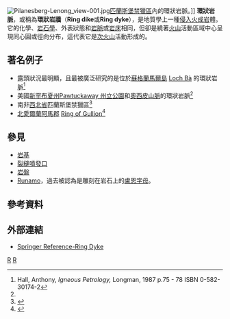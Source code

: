 {{noteTA
|1=zh-cn:新罕布什尔州; zh-tw:新罕布夏州; zh-hk:新罕布什爾州;
}}
[[File:Pilanesberg-Lenong_view-001.jpg|thumb]][[匹蘭斯堡禁獵區|匹蘭斯堡禁獵區]]內的環狀岩脈。]]
'''環狀岩脈'''，或稱為'''環狀岩牆'''（'''Ring dike'''或'''Ring dyke'''），是地質學上一種[[侵入_(地質學)|侵入]][[火成岩|火成岩]]體。它的化學、[[岩石學|岩石學]]、外表狀態和[[岩脈|岩脈]]或[[岩床|岩床]]相同，但卻是繞著[[火山|火山]]活動區域中心呈現同心圓或徑向分布，這代表它是[[次火山岩|次火山]]活動形成的。

==著名例子==
*露頭狀況最明顯，且最被廣泛研究的是位於[[蘇格蘭|蘇格蘭]][[馬爾島|馬爾島]] [[Loch_Bà|Loch Bà]] 的環狀岩脈<ref name=Hall>Hall, Anthony, ''Igneous Petrology,'' Longman, 1987 p.75 - 78 ISBN 0-582-30174-2</ref> 
*美國[[新罕布夏州|新罕布夏州]][[Pawtuckaway_州立公園|Pawtuckaway 州立公園]]和[[奧西皮山脈|奧西皮山脈]]的環狀岩脈<ref name=Hall/>
*南非[[西北省_(南非)|西北省]]匹蘭斯堡禁獵區<ref>{{Cite web |url=http://www.travelinafrica.co.za/pilanesberg/geologyf.html |title=Geology of Pilanesberg National Park |access-date=2013-08-31 |archive-date=2018-10-03 |archive-url=https://web.archive.org/web/20181003005559/http://www.travelinafrica.co.za/pilanesberg/geologyf.html |dead-url=no }}</ref>
*[[北愛爾蘭|北愛爾蘭]][[阿馬郡|阿馬郡]] [[Ring_of_Gullion|Ring of Gullion]]<ref>{{Cite web |url=http://earthobservatory.nasa.gov/IOTD/view.php?id=46313 |title=Ring of Gullion, Northern Ireland : Image of the Day |access-date=2013-08-31 |archive-date=2015-09-08 |archive-url=https://web.archive.org/web/20150908020407/http://earthobservatory.nasa.gov/IOTD/view.php?id=46313 |dead-url=no }}</ref>

== 參見 ==
* [[岩基|岩基]]
* [[裂縫噴發口|裂縫噴發口]]
* [[岩盤|岩盤]]
* [[Runamo|Runamo]]，過去被認為是雕刻在岩石上的[[盧恩字母|盧恩字母]]。

== 參考資料 ==
{{reflist}}

==外部連結==
*[http://www.springerreference.com/docs/html/chapterdbid/5159.html Springer Reference-Ring Dyke] {{Wayback|url=http://www.springerreference.com/docs/html/chapterdbid/5159.html |date=20130322090631 }}

{{volcanology-stub}}

[[Category:火山學|R]]
[[Category:岩石學|R]]